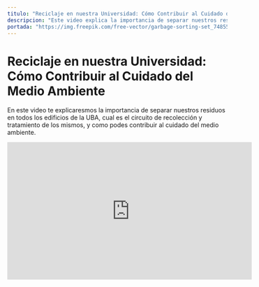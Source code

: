 ```yaml
---
titulo: "Reciclaje en nuestra Universidad: Cómo Contribuir al Cuidado del Medio Ambiente"
descripcion: "Este video explica la importancia de separar nuestros residuos en todos los edificios de la UBA."
portada: "https://img.freepik.com/free-vector/garbage-sorting-set_74855-15415.jpg"
---
```


# Reciclaje en nuestra Universidad: Cómo Contribuir al Cuidado del Medio Ambiente

En este video te explicaresmos la importancia de separar nuestros residuos en todos los edificios de la UBA, cual es el circuito de recolección y tratamiento de los mismos, y como podes contribuir al cuidado del medio ambiente.

<iframe
  width="560"
  height="315"
  src="https://www.youtube.com/embed/eQhWvNS7Lto"
  title="YouTube video player"
  frameBorder="0"
  allow="accelerometer; autoplay; clipboard-write; encrypted-media; gyroscope; picture-in-picture; web-share"
  referrerPolicy="strict-origin-when-cross-origin"
  allowFullScreen
></iframe>
